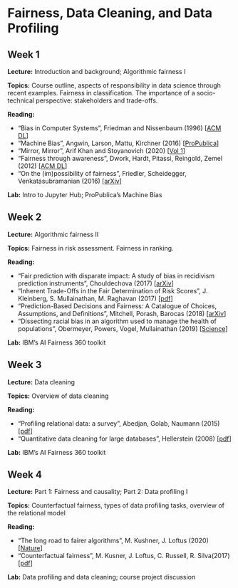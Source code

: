 # Fairness, Data Cleaning, and Data Profiling

## Week 1 {-#w1}

**Lecture:** Introduction and background; Algorithmic fairness I

**Topics:** Course outline, aspects of responsibility in data science through recent examples. Fairness in classification. The importance of a socio-technical perspective: stakeholders and trade-offs.

**Reading:**

*   "Bias in Computer Systems", Friedman and Nissenbaum (1996) [[ACM DL](https://dl.acm.org/citation.cfm?id=230561)]
*   "Machine Bias", Angwin, Larson, Mattu, Kirchner (2016) [[ProPublica](https://www.propublica.org/article/machine-bias-risk-assessments-in-criminal-sentencing)]
*   "Mirror, Mirror", Arif Khan and Stoyanovich (2020) [[Vol 1](https://dataresponsibly.github.io/comics/)]
*   “Fairness through awareness”, Dwork, Hardt, Pitassi, Reingold, Zemel (2012) [[ACM DL](https://dl.acm.org/citation.cfm?doid=2090236.2090255)]  
*   "On the (im)possibility of fairness", Friedler, Scheidegger, Venkatasubramanian (2016) [[arXiv](https://arxiv.org/abs/1609.07236)]  

**Lab:** Intro to Jupyter Hub; ProPublica's Machine Bias

## Week 2 {-#w2}

**Lecture:** Algorithmic fairness II

**Topics:** Fairness in risk assessment. Fairness in ranking.

**Reading:**

*   "Fair prediction with disparate impact: A study of bias in recidivism prediction instruments", Chouldechova (2017) [[arXiv](https://arxiv.org/abs/1703.00056)]     
*   "Inherent Trade-Offs in the Fair Determination of Risk Scores", J. Kleinberg, S. Mullainathan, M. Raghavan (2017) [[pdf](http://drops.dagstuhl.de/opus/volltexte/2017/8156/pdf/LIPIcs-ITCS-2017-43.pdf)]  
*   "Prediction-Based Decisions and Fairness: A Catalogue of Choices, Assumptions, and Definitions", Mitchell, Porash, Barocas (2018) [[arXiv](https://arxiv.org/abs/1811.07867)]  
*   "Dissecting racial bias in an algorithm used to manage the health of populations", Obermeyer, Powers, Vogel, Mullainathan (2019) [[Science](https://science.sciencemag.org/content/366/6464/447)]

**Lab:** IBM's AI Fairness 360 toolkit

## Week 3 {-#w3}

**Lecture:** Data cleaning

**Topics:** Overview of data cleaning

**Reading:**

*   "Profiling relational data: a survey", Abedjan, Golab, Naumann (2015) [[pdf](https://dataresponsibly.github.io/courses/documents/Abedjan_2015.pdf)]  
*   "Quantitative data cleaning for large databases", Hellerstein (2008) [[pdf](https://dataresponsibly.github.io/courses/documents/Hellerstein_2008.pdf)]    

**Lab:** IBM's AI Fairness 360 toolkit

## Week 4 {-#w4}

**Lecture:** Part 1: Fairness and causality; Part 2: Data profiling I

**Topics:** Counterfactual fairness, types of data profiling tasks, overview of the relational model

**Reading:**

*   "The long road to fairer algorithms", M. Kushner, J. Loftus (2020) [[Nature](https://www.nature.com/articles/d41586-020-00274-3)]  
*   "Counterfactual fairness", M. Kusner, J. Loftus, C. Russell, R. Silva(2017) [[pdf](https://papers.nips.cc/paper/6995-counterfactual-fairness.pdf)]

**Lab:** Data profiling and data cleaning; course project discussion